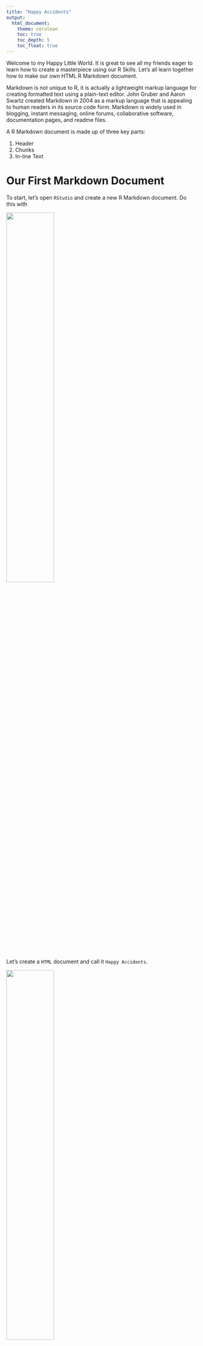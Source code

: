 ```yaml
---
title: "Happy Accidents"
output: 
  html_document:
    theme: cerulean
    toc: true
    toc_depth: 5
    toc_float: true
---
```


Welcome to my Happy Little World. It is great to see all my friends eager to learn how to create a masterpiece using our R Skills. Let's all learn together how to make our own HTML R Markdown document.

Markdown is not unique to R, it is actually a lightweight markup language for creating formatted text using a plain-text editor. John Gruber and Aaron Swartz created Markdown in 2004 as a markup language that is appealing to human readers in its source code form. Markdown is widely used in blogging, instant messaging, online forums, collaborative software, documentation pages, and readme files.

A R Markdown document is made up of three key parts:  

1. Header  
2. Chunks  
3. In-line Text  

# Our First Markdown Document
To start, let's open `RStudio` and create a new R Markdown document. Do this with 

![](6_happy_accidents_rmarkdown.png){width=50%}  
<br>Let's create a `HTML` document and call it `Happy Accidents`.

![](7_happy_accidents_rmarkdown_2.png){width=50%} 

<br>When you click `OK` you will get a new document that looks something like this:  

![](8_happy_accidents_rmarkdown_3.png){width=100%} 

## YAML Header
Lets's Start with the **Header** of our HTML document - it tells R exactly what we want to do and how to do it. You will see it referred to as the `YAML` metadata. YAML (a recursive acronym for "YAML Ain't Markup Language") is a human-readable data-serialization language that is commonly used for configuration files and in applications where data is being stored or transmitted. Let's work to change the default `YAML Header` RStudio created for us with these values for our first markdown document:

![](1_happy_accidents_header.png){width=35%}

The key line in the header is **html_document**. This tells R what type of document to render. 

## Chunks
The next part of a markdown document are the Code **Chunks**. These are the places where we define the code that is run to tidy data, perform analysis and create outputs like charts and tables. Code **Chunks** are defined by ```. Let's use a code chunk to define any libraries our document will use and a reference to the location of an image file we want to display. We can repalce the first chunk in our document. Let's make it look like this (you can copy this text into the code chunk)

Run it and you should get this:

```r
#```{r setup, echo=TRUE}
library(knitr)
happy_accidents <- file.path(getwd() ,'bob-ross.jfif')
include_graphics(happy_accidents)
```

There are many chunk options but the most used for me are `include` and `echo`. They are close in operation to one another with a subtle difference - `include=FALSE` will run your code chunk but no calculations or output are shown whereas `echo=FALSE` will run your chunk, not show the calculations in the chuink but will show any outputs. Other common options include `eval`, `warning` and `messages`


## In-Line Text
One of the biggest differences between R Markdown and the scripts you have written so far is that your scripts did analysis and created output but text descriptions were never included. Markdown can create a document full of text, images, graphics, maps. etc. that you can re-create. The power comes in the fact that the code is run on your data every time the document is rendered so if the data updates, so does your document! The text can be static but it can also be responsive to your code chunks.

### Basic Formatting
Syntax in your Markdown document is used to "encode" or build your page. 

#### Headings
Let's start with **headings**. Headings are defined by the `#` sign and can range from Level 1 to Level 6, although I rarely go beyond Level 4 in my documents. Here is an example of how to define a few headings.

![](3_happy_accidents_heading_styles.png){width=100%}

Even though size and color changes with headings, never use headers for their looks - they define things including chapters in a table of contents. 

#### Text Formats
The most useful formats I find to use on text include **bold**, *italics* and hyperlinks.

![](4_happy_accidents_formats.png){width=50%}  


**Bold**  
*Italics*  
<https://www.psrc.org/>  

If you want a list of markdown syntax in R, use the cheatsheet that is accessible with `Help - Cheatsheets - R Markdown Cheatsheet`.

Let's wrap up our example with with some basic text to add to our webpage.

# Continue our Example

Let's add another code chunk to our document to store a couple of values to display with inline text. You can copy this into the second code chunk in our document

```r

# ```{r echo=TRUE}
last.year <- "I hated 2020"
this.year <- "things will be better in 2021!"
#```
```

Now let's work together to do some inline text and create the following:

![](9_happy_accidents_rmarkdown_4.png){width=100%}  


